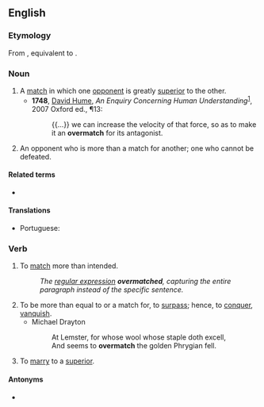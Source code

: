 ==English==

===Etymology===
From {{inh|en|enm|overmacchen}}, equivalent to {{af|en|over-|match}}.

===Noun===
{{en-noun|es}}

# A [[match]] in which one [[opponent]] is greatly [[superior]] to the other.
#* '''1748''', [[w:David Hume|David Hume]], ''An Enquiry Concerning Human Understanding''<sup>[http://books.google.com/books?id=aA9XN9zC56oC]</sup>, 2007 Oxford ed., ¶13:
#*: {{...}} we can increase the velocity of that force, so as to make it an '''overmatch''' for its antagonist.
# An opponent who is more than a match for another; one who cannot be defeated.

====Related terms====
* {{l|en|overmatched}}

====Translations====
{{trans-top|a match}}
* Portuguese: {{t+|pt|batalha|f}} {{t+|pt|perdida}}
{{trans-mid}}
{{trans-bottom}}

===Verb===
{{en-verb|es}}

# To [[match]] more than intended.
#: ''The [[regular expression]] '''overmatched''', capturing the entire paragraph instead of the specific sentence.''
# To be more than equal to or a match for, to [[surpass]]; hence, to [[conquer]], [[vanquish]].
#* Michael Drayton
#*: At Lemster, for whose wool whose staple doth excell,
#*: And seems to '''overmatch''' the golden Phrygian fell.
# To [[marry]] to a [[superior]].
#: {{rfquotek|Burton}}

====Antonyms====
* {{l|en|undermatch}}